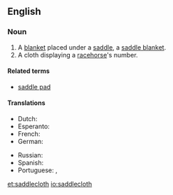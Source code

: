 ==English==

===Noun===
{{en-noun}}
{{wikipedia}}

# A [[blanket]] placed under a [[saddle]], a [[saddle blanket]].
# A cloth displaying a [[racehorse]]'s number.

====Related terms====
* [[saddle pad]]

====Translations====
{{trans-top|saddlecloth}}
* Dutch: {{t-|nl|sjabrak}}
* Esperanto: {{t|eo|ĉabrako}}
* French: {{t|fr|chabraque|f}}
* German: {{t|de|Schabracke|f}}
{{trans-mid}}
* Russian: {{t|ru|чепрак|m|sc=Cyrl|tr=čeprák}}
* Spanish: {{t|es|caparazón|m}}
* Portuguese: {{t|pt|xairel|m}}, {{t|pt|teliz}}
{{trans-bottom}}

[[et:saddlecloth]]
[[io:saddlecloth]]